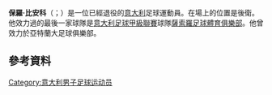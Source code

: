 {{blpunsourced|time=2015-06-12T04:08:19+00:00}}
{{expand|time=2015-06-12T04:08:19+00:00}}
'''保羅·比安科'''（{{lang-it|Paolo Bianco}}；{{bd|1977年|8月20日}}）是一位已經退役的[[意大利|意大利]]足球運動員。在場上的位置是後衛。他效力過的最後一家球隊是[[意大利足球甲級聯賽|意大利足球甲級聯賽]]球隊[[薩索羅足球體育俱樂部|薩索羅足球體育俱樂部]]。他曾效力於亞特蘭大足球俱樂部。
==參考資料==
{{Reflist}}

{{DEFAULTSORT:Bianco, Paolo}}
[[Category:意大利男子足球运动员|Category:意大利男子足球运动员]]